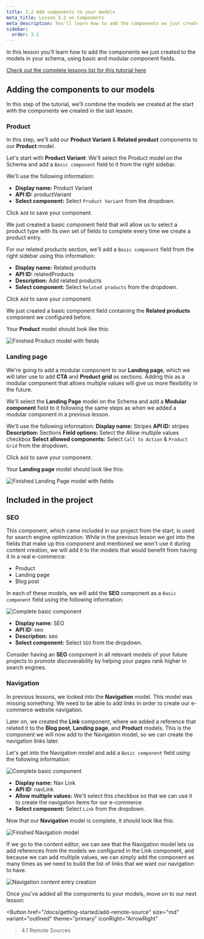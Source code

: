 ```yaml
---
title: 3.2 Add components to your models
meta_title: Lesson 3.2 on Components
meta_description: You'll learn how to add the components we just created to the models in your schema, using basic and modular component fields
sidebar:
  order: 3.2
---
```



<Card theme="info" icon="information" title="Overview">

In this lesson you'll learn how to add the components we just created to the models in your schema, using basic and modular component fields.

[Check out the complete lessons list for this tutorial here](/docs/getting-started/onboarding-overview#what-you-will-learn)

</Card>

## Adding the components to our models

In this step of the tutorial, we'll combine the models we created at the start with the components we created in the last lesson.

### Product

In this step, we'll add our **Product Variant** & **Related product** components to our **Product** model.

Let's start with **Product Variant**: We'll select the Product model on the Schema and add a `Basic component` field to it from the right sidebar.

We'll use the following information:

- **Display name:** Product Variant
- **API ID:** productVariant
- **Select component:** Select `Product Variant` from the dropdown.

Click `Add` to save your component.

We just created a basic component field that will allow us to select a product type with its own set of fields to complete every time we create a product entry.

For our related products section, we'll add a `Basic component` field from the right sidebar using this information:

- **Display name:** Related products
- **API ID:** relatedProducts
- **Description:** Add related products
- **Select component:** Select `Related products` from the dropdown.

Click `Add` to save your component.

We just created a basic component field containing the **Related products** component we configured before.

Your **Product** model should look like this:

![Finished Product model with fields](/images/docs/getting-started/product-model.png)

### Landing page

We're going to add a modular component to our **Landing page**, which we will later use to add **CTA** and **Product grid** as sections. Adding this as a modular component that allows multiple values will give us more flexibility in the future.

We'll select the **Landing Page** model on the Schema and add a **Modular component** field to it following the same steps as when we added a modular component in a previous lesson.

We'll use the following information:
**Display name:** Stripes
**API ID:** stripes
**Description:** Sections
**Field options:** Select the Allow multiple values checkbox
**Select allowed components:** Select `Call to Action` & `Product Grid` from the dropdown.

Click `Add` to save your component.

Your **Landing page** model should look like this:

![Finished Landing Page model with fields](/images/docs/getting-started/landing-page-model.png)

## Included in the project

### SEO

This component, which came included in our project from the start, is used for search engine optimization. While in the previous lesson we got into the fields that make up this component and mentioned we won't use it during content creation, we will add it to the models that would benefit from having it in a real e-commerce:

- Product
- Landing page
- Blog post

In each of these models, we will add the **SEO** component as a `Basic component` field using the following information:

![Complete basic component](/images/docs/getting-started/seo-component.png)

- **Display name:** SEO
- **API ID:** seo
- **Description:** seo
- **Select component:** Select `SEO` from the dropdown.

<Card theme="info" icon="rocket" title="Pro Tip">

Consider having an **SEO** component in all relevant models of your future projects to promote discoverability by helping your pages rank higher in search engines.

</Card>

### Navigation

In previous lessons, we looked into the **Navigation** model. This model was missing something: We need to be able to add links in order to create our e-commerce website navigation.

Later on, we created the **Link** component, where we added a reference that related it to the **Blog post**, **Landing page**, and **Product** models. This is the component we will now add to the Navigation model, so we can create the navigation links later.

Let's get into the Navigation model and add a `Basic component` field using the following information:

![Complete basic component](/images/docs/getting-started/nav-link-component.png)

- **Display name:** Nav Link
- **API ID:** navLink
- **Allow multiple values:** We'll select this checkbox so that we can use it to create the navigation items for our e-commerce.
- **Select component:** Select `Link` from the dropdown.

Now that our **Navigation** model is complete, it should look like this:

![Finished Navigation model](/images/docs/getting-started/navigation-model.png)

If we go to the content editor, we can see that the Navigation model lets us add references from the models we configured in the Link component, and because we can add multiple values, we can simply add the component as many times as we need to build the list of links that we want our navigation to have.

![Navigation content entry creation](/images/docs/getting-started/navigation-content-editor.png)

<Card icon="rocket" theme="info" title="Next step">

Once you've added all the components to your models, move on to our next lesson:

<Button
  href="/docs/getting-started/add-remote-source"
  size="md"
  variant="outlined"
  theme="primary"
  iconRight="ArrowRight"
>4.1 Remote Sources</Button>

</Card>
